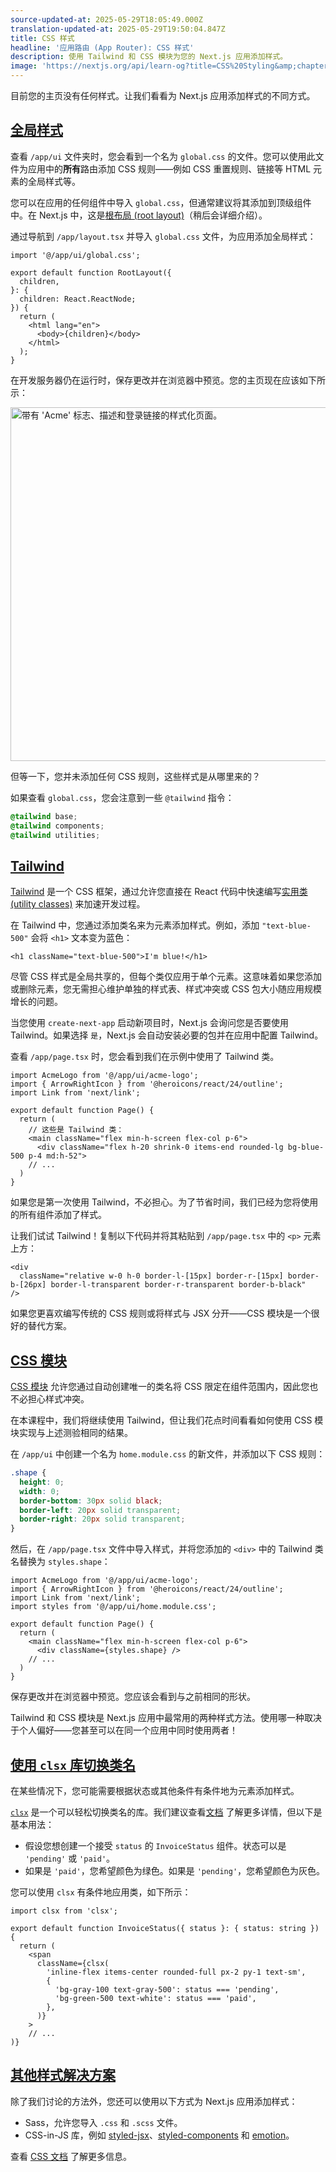 ```yaml
---
source-updated-at: 2025-05-29T18:05:49.000Z
translation-updated-at: 2025-05-29T19:50:04.847Z
title: CSS 样式
headline: '应用路由 (App Router): CSS 样式'
description: 使用 Tailwind 和 CSS 模块为您的 Next.js 应用添加样式。
image: 'https://nextjs.org/api/learn-og?title=CSS%20Styling&amp;chapter=2'
---
```


目前您的主页没有任何样式。让我们看看为 Next.js 应用添加样式的不同方式。

[全局样式](#全局样式)
-------------------------------

查看 `/app/ui` 文件夹时，您会看到一个名为 `global.css` 的文件。您可以使用此文件为应用中的**所有**路由添加 CSS 规则——例如 CSS 重置规则、链接等 HTML 元素的全局样式等。

您可以在应用的任何组件中导入 `global.css`，但通常建议将其添加到顶级组件中。在 Next.js 中，这是[根布局 (root layout)](/docs/app/api-reference/file-conventions/layout#root-layouts)（稍后会详细介绍）。

通过导航到 `/app/layout.tsx` 并导入 `global.css` 文件，为应用添加全局样式：

```tsx {1} filename="/app/layout.tsx"
import '@/app/ui/global.css';
 
export default function RootLayout({
  children,
}: {
  children: React.ReactNode;
}) {
  return (
    <html lang="en">
      <body>{children}</body>
    </html>
  );
}
```

在开发服务器仍在运行时，保存更改并在浏览器中预览。您的主页现在应该如下所示：

<Image
  alt="带有 'Acme' 标志、描述和登录链接的样式化页面。"
  srcLight="https://h8DxKfmAPhn8O0p3.public.blob.vercel-storage.com/learn/light/home-page-with-tailwind.png"
  srcDark="https://h8DxKfmAPhn8O0p3.public.blob.vercel-storage.com/learn/dark/home-page-with-tailwind.png"
  width="960"
  height="566"
/>

但等一下，您并未添加任何 CSS 规则，这些样式是从哪里来的？

如果查看 `global.css`，您会注意到一些 `@tailwind` 指令：

```css filename="/app/ui/global.css"
@tailwind base;
@tailwind components;
@tailwind utilities;
```

[Tailwind](#tailwind)
---------------------

[Tailwind](https://tailwindcss.com/) 是一个 CSS 框架，通过允许您直接在 React 代码中快速编写[实用类 (utility classes)](https://tailwindcss.com/docs/utility-first) 来加速开发过程。

在 Tailwind 中，您通过添加类名来为元素添加样式。例如，添加 `"text-blue-500"` 会将 `<h1>` 文本变为蓝色：

```
<h1 className="text-blue-500">I'm blue!</h1>
```

尽管 CSS 样式是全局共享的，但每个类仅应用于单个元素。这意味着如果您添加或删除元素，您无需担心维护单独的样式表、样式冲突或 CSS 包大小随应用规模增长的问题。

当您使用 `create-next-app` 启动新项目时，Next.js 会询问您是否要使用 Tailwind。如果选择 `是`，Next.js 会自动安装必要的包并在应用中配置 Tailwind。

查看 `/app/page.tsx` 时，您会看到我们在示例中使用了 Tailwind 类。

```tsx filename="/app/page.tsx"
import AcmeLogo from '@/app/ui/acme-logo';
import { ArrowRightIcon } from '@heroicons/react/24/outline';
import Link from 'next/link';
 
export default function Page() {
  return (
    // 这些是 Tailwind 类：
    <main className="flex min-h-screen flex-col p-6">
      <div className="flex h-20 shrink-0 items-end rounded-lg bg-blue-500 p-4 md:h-52">
    // ...
  )
}
```

如果您是第一次使用 Tailwind，不必担心。为了节省时间，我们已经为您将使用的所有组件添加了样式。

让我们试试 Tailwind！复制以下代码并将其粘贴到 `/app/page.tsx` 中的 `<p>` 元素上方：

```tsx filename="/app/page.tsx"
<div
  className="relative w-0 h-0 border-l-[15px] border-r-[15px] border-b-[26px] border-l-transparent border-r-transparent border-b-black"
/>
```

如果您更喜欢编写传统的 CSS 规则或将样式与 JSX 分开——CSS 模块是一个很好的替代方案。

[CSS 模块](#css-模块)
---------------------------

[CSS 模块](/docs/basic-features/built-in-css-support) 允许您通过自动创建唯一的类名将 CSS 限定在组件范围内，因此您也不必担心样式冲突。

在本课程中，我们将继续使用 Tailwind，但让我们花点时间看看如何使用 CSS 模块实现与上述测验相同的结果。

在 `/app/ui` 中创建一个名为 `home.module.css` 的新文件，并添加以下 CSS 规则：

```css filename="/app/ui/home.module.css"
.shape {
  height: 0;
  width: 0;
  border-bottom: 30px solid black;
  border-left: 20px solid transparent;
  border-right: 20px solid transparent;
}
```

然后，在 `/app/page.tsx` 文件中导入样式，并将您添加的 `<div>` 中的 Tailwind 类名替换为 `styles.shape`：

```tsx {4,9} filename="/app/page.tsx"
import AcmeLogo from '@/app/ui/acme-logo';
import { ArrowRightIcon } from '@heroicons/react/24/outline';
import Link from 'next/link';
import styles from '@/app/ui/home.module.css';
 
export default function Page() {
  return (
    <main className="flex min-h-screen flex-col p-6">
      <div className={styles.shape} />
    // ...
  )
}
```

保存更改并在浏览器中预览。您应该会看到与之前相同的形状。

Tailwind 和 CSS 模块是 Next.js 应用中最常用的两种样式方法。使用哪一种取决于个人偏好——您甚至可以在同一个应用中同时使用两者！

[使用 `clsx` 库切换类名](#使用-clsx-库切换类名)
-----------------------------------------------------------------------------------------------

在某些情况下，您可能需要根据状态或其他条件有条件地为元素添加样式。

[`clsx`](https://www.npmjs.com/package/clsx) 是一个可以轻松切换类名的库。我们建议查看[文档](https://github.com/lukeed/clsx) 了解更多详情，但以下是基本用法：

*   假设您想创建一个接受 `status` 的 `InvoiceStatus` 组件。状态可以是 `'pending'` 或 `'paid'`。
*   如果是 `'paid'`，您希望颜色为绿色。如果是 `'pending'`，您希望颜色为灰色。

您可以使用 `clsx` 有条件地应用类，如下所示：

```tsx {9,10} filename="/app/ui/invoices/status.tsx"
import clsx from 'clsx';
 
export default function InvoiceStatus({ status }: { status: string }) {
  return (
    <span
      className={clsx(
        'inline-flex items-center rounded-full px-2 py-1 text-sm',
        {
          'bg-gray-100 text-gray-500': status === 'pending',
          'bg-green-500 text-white': status === 'paid',
        },
      )}
    >
    // ...
)}
```

[其他样式解决方案](#其他样式解决方案)
---------------------------------------------------

除了我们讨论的方法外，您还可以使用以下方式为 Next.js 应用添加样式：

*   Sass，允许您导入 `.css` 和 `.scss` 文件。
*   CSS-in-JS 库，例如 [styled-jsx](https://github.com/vercel/styled-jsx)、[styled-components](https://github.com/vercel/next.js/tree/canary/examples/with-styled-components) 和 [emotion](https://github.com/vercel/next.js/tree/canary/examples/with-emotion)。

查看 [CSS 文档](/docs/app/building-your-application/styling) 了解更多信息。